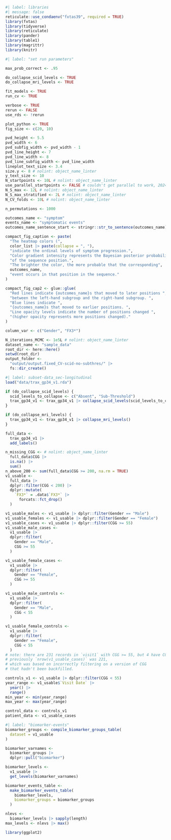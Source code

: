 
```r
#| label: libraries
#| message: false
reticulate::use_condaenv("fxtas39", required = TRUE)
library(fxtas)
library(tidyverse)
library(reticulate)
library(pander)
library(table1)
library(magrittr)
library(knitr)
```


```r
#| label: "set run parameters"

max_prob_correct <- .95

do_collapse_scid_levels <- TRUE
do_collapse_mri_levels <- TRUE

fit_models <- TRUE
run_cv <- TRUE

verbose <- TRUE
rerun <- FALSE
use_rds <- !rerun

plot_python <- TRUE
fig_size <- c(20, 10)

pvd_height <- 5.5
pvd_width <- 6
pvd_subfig_width <- pvd_width - 1
pvd_line_height <- 7
pvd_line_width <- 8
pvd_line_subfig_width <- pvd_line_width
lineplot_text_size <- 3.4
size.y <- 8 # nolint: object_name_linter
y_text_size <- 10
N_startpoints <- 10L # nolint: object_name_linter
use_parallel_startpoints <- FALSE # couldn't get parallel to work, 2024/06/15
N_S_max <- 12L # nolint: object_name_linter
N_S_max_stratified <- 2L # nolint: object_name_linter
N_CV_folds <- 10L # nolint: object_name_linter

n_permutations <- 1000

outcomes_name <- "symptom"
events_name <- "symptomatic events"
outcomes_name_sentence_start <- stringr::str_to_sentence(outcomes_name)

compact_fig_caption <- paste(
  "The heatmap colors (",
  color_list |> paste(collapse = ", "),
  "indicate the ordinal levels of symptom progression.",
  "Color gradient intensity represents the Bayesian posterior probability",
  "of the sequence position.",
  "The brighter the color, the more probable that the corresponding",
  outcomes_name,
  "event occurs in that position in the sequence."
)

compact_fig_cap2 <- glue::glue(
  "Red lines indicate {outcomes_name}s that moved to later positions ",
  "between the left-hand subgroup and the right-hand subgroup. ",
  "Blue lines indicate ",
  "{outcomes_name}s that moved to earlier positions. ",
  "Line opacity levels indicate the number of positions changed ",
  "(higher opacity represents more positions changed)."
)

column_var <- c("Gender", "FX3*")

N_iterations_MCMC <- 1e5L # nolint: object_name_linter
dataset_name <- "sample_data"
root_dir <- here::here()
setwd(root_dir)
output_folder <-
  "output/output.fixed_CV-scid-no-subthres/" |>
  fs::dir_create()
```

```r
#| label: subset-data_sec-longitudinal
load("data/trax_gp34_v1.rda")

if (do_collapse_scid_levels) {
  scid_levels_to_collapse <- c("Absent", "Sub-Threshold")
  trax_gp34_v1 <- trax_gp34_v1 |> collapse_scid_levels(scid_levels_to_collapse)
}

if (do_collapse_mri_levels) {
  trax_gp34_v1 <- trax_gp34_v1 |> collapse_mri_levels()
}

full_data <-
  trax_gp34_v1 |>
  add_labels()

n_missing_CGG <- # nolint: object_name_linter
  full_data$CGG |>
  is.na() |>
  sum()
n_above_200 <- sum(full_data$CGG >= 200, na.rm = TRUE)
v1_usable <-
  full_data |>
  dplyr::filter(CGG < 200) |>
  dplyr::mutate(
    `FX3*` = .data$`FX3*` |>
      forcats::fct_drop()
  )

v1_usable_males <- v1_usable |> dplyr::filter(Gender == "Male")
v1_usable_females <- v1_usable |> dplyr::filter(Gender == "Female")
v1_usable_cases <- v1_usable |> dplyr::filter(CGG >= 55)
v1_usable_male_cases <-
  v1_usable |>
  dplyr::filter(
    Gender == "Male",
    CGG >= 55
  )

v1_usable_female_cases <-
  v1_usable |>
  dplyr::filter(
    Gender == "Female",
    CGG >= 55
  )

v1_usable_male_controls <-
  v1_usable |>
  dplyr::filter(
    Gender == "Male",
    CGG < 55
  )

v1_usable_female_controls <-
  v1_usable |>
  dplyr::filter(
    Gender == "Female",
    CGG < 55
  )
# note: there are 231 records in `visit1` with CGG >= 55, but 4 have CGG >= 200
# previously `nrow(v1_usable_cases)` was 221,
# which was based on incorrectly filtering on a version of CGG
# that hadn't been backfilled.

controls_v1 <- v1_usable |> dplyr::filter(CGG < 55)
year_range <- v1_usable$`Visit Date` |>
  year() |>
  range()
min_year <- min(year_range)
max_year <- max(year_range)

control_data <- controls_v1
patient_data <- v1_usable_cases
```

```r
#| label: "biomarker-events"
biomarker_groups <- compile_biomarker_groups_table(
  dataset = v1_usable
)

biomarker_varnames <-
  biomarker_groups |>
  dplyr::pull("biomarker")

biomarker_levels <-
  v1_usable |>
  get_levels(biomarker_varnames)

biomarker_events_table <-
  make_biomarker_events_table(
    biomarker_levels,
    biomarker_groups = biomarker_groups
  )

nlevs <-
  biomarker_levels |> sapply(length)
max_levels <- nlevs |> max()
```

```r
library(ggplot2)



```

